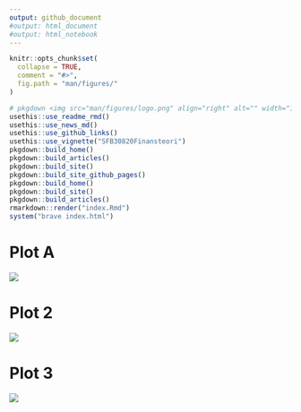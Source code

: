 ```yaml
---
output: github_document
#output: html_document
#output: html_notebook
---
```


<!-- README.md is generated from README.Rmd. Please edit that file -->

```r
knitr::opts_chunk$set(
  collapse = TRUE,
  comment = "#>",
  fig.path = "man/figures/"
)
```

```r
# pkgdown <img src="man/figures/logo.png" align="right" alt="" width="120" />
usethis::use_readme_rmd()
usethis::use_news_md()
usethis::use_github_links()
usethis::use_vignette("SFB30820Finansteori")
pkgdown::build_home()
pkgdown::build_articles()
pkgdown::build_site()
pkgdown::build_site_github_pages()
pkgdown::build_home()
pkgdown::build_site()
pkgdown::build_articles()
rmarkdown::render("index.Rmd")
system("brave index.html")
```

# Plot A
![](man/figures/abc.png)

# Plot 2
![](man/figures/abc.png)

# Plot 3
![](man/figures/abc.png)


